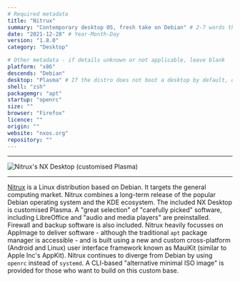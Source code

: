 ```yaml
---
# Required metadata
title: "Nitrux"
summary: "Contemporary desktop OS, fresh take on Debian" # 2-7 words that sum up the distribution
date: "2021-12-28" # Year-Month-Day
version: "1.8.0"
category: "Desktop"

# Other metadata - if details unknown or not applicable, leave blank
platform: "x86"
descends: "Debian"
desktop: "Plasma" # If the distro does not boot a desktop by default, or doesn't ship one, leave 'desktop' blank
shell: "zsh"
packagemgr: "apt"
startup: "openrc"
size: ""
browser: "Firefox"
licence: ""
origin: ""
website: "nxos.org"
repository: ""
---
```


---

<Image
  src="/images/nitrux.png"
  alt="Nitrux's NX Desktop (customised Plasma)"
  width={250}
  height={400}
/>

---

[Nitrux](https://nxos.org) is a Linux distribution based on Debian. It targets the general computing market. Nitrux combines a long-term release of the popular Debian operating system and the KDE ecosystem. The included NX Desktop is customised Plasma. A "great selection" of "carefully picked" software, including LibreOffice and "audio and media players" are preinstalled. Firewall and backup software is also included. Nitrux heavily focusses on AppImage to deliver software - although the traditional `apt` package manager is accessible - and is built using a new and custom cross-platform (Android and Linux) user interface framework known as MauiKit (similar to Apple Inc's AppKit). Nitrux continues to diverge from Debian by using `openrc` instead of `systemd`. A CLI-based "alternative minimal ISO image" is provided for those who want to build on this custom base.
